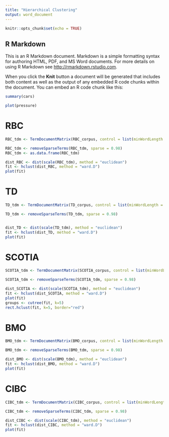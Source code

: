---
title: "Hierarchical Clustering"
output: word_document
---

```{r setup, include=FALSE}
knitr::opts_chunk$set(echo = TRUE)
```

## R Markdown

This is an R Markdown document. Markdown is a simple formatting syntax for authoring HTML, PDF, and MS Word documents. For more details on using R Markdown see <http://rmarkdown.rstudio.com>.

When you click the **Knit** button a document will be generated that includes both content as well as the output of any embedded R code chunks within the document. You can embed an R code chunk like this:

```{r cars}
summary(cars)
```


```{r pressure, echo=FALSE}
plot(pressure)
```



# RBC

```{r}

RBC_tdm <- TermDocumentMatrix(RBC_corpus, control = list(minWordLength = 1))

RBC_tdm <- removeSparseTerms(RBC_tdm, sparse = 0.98)
RBC_tdm <- as.data.frame(RBC_tdm)

dist_RBC <- dist(scale(RBC_tdm), method = "euclidean")
fit <- hclust(dist_RBC, method = "ward.D")
plot(fit)

```

# TD

```{r}
TD_tdm <- TermDocumentMatrix(TD_corpus, control = list(minWordLength = 1))

TD_tdm <- removeSparseTerms(TD_tdm, sparse = 0.98)


dist_TD <- dist(scale(TD_tdm), method = "euclidean")
fit <- hclust(dist_TD, method = "ward.D")
plot(fit)


```

# SCOTIA


```{r}
SCOTIA_tdm <- TermDocumentMatrix(SCOTIA_corpus, control = list(minWordLength = 1))

SCOTIA_tdm <- removeSparseTerms(SCOTIA_tdm, sparse = 0.98)

dist_SCOTIA <- dist(scale(SCOTIA_tdm), method = "euclidean")
fit <- hclust(dist_SCOTIA, method = "ward.D")
plot(fit)
groups <- cutree(fit, k=5)   
rect.hclust(fit, k=5, border="red")

```




# BMO

```{r}
BMO_tdm <- TermDocumentMatrix(BMO_corpus, control = list(minWordLength = 1))

BMO_tdm <- removeSparseTerms(BMO_tdm, sparse = 0.98)

dist_BMO <- dist(scale(BMO_tdm), method = "euclidean")
fit <- hclust(dist_BMO, method = "ward.D")
plot(fit)

```

# CIBC

```{r}
CIBC_tdm <- TermDocumentMatrix(CIBC_corpus, control = list(minWordLength = 1))

CIBC_tdm <- removeSparseTerms(CIBC_tdm, sparse = 0.98)

dist_CIBC <- dist(scale(CIBC_tdm), method = "euclidean")
fit <- hclust(dist_CIBC, method = "ward.D")
plot(fit)


```
